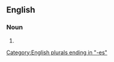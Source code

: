 {{also|mail-boxes}}

==English==

===Noun===
{{head|en|noun form}}

# {{plural of|mailbox|lang=en}}

[[Category:English plurals ending in "-es"]]